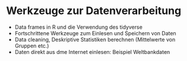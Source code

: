 #  Werkzeuge zur Datenverarbeitung {#data}

* Data frames in R und die Verwendung des tidyverse 
* Fortschrittene Werkzeuge zum Einlesen und Speichern von Daten
* Data cleaning, Deskriptive Statistiken berechnen (Mittelwerte von Gruppen etc.)
* Daten direkt aus dme Internet einlesen: Beispiel Weltbankdaten